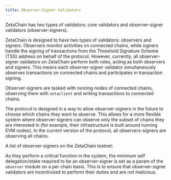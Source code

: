 ```yaml
---
title: Observer-Signer Validators
---
```




ZetaChain has two types of validators: core validators and observer-signer
validators (observer-signers).

ZetaChain is designed to have two types of validators: observers and signers.
Observers monitor activities on connected chains, while signers handle the
signing of transactions from the Threshold Signature Scheme (TSS) address on
behalf of the protocol. However, currently, all observer-signer validators on
ZetaChain perform both roles, acting as both observers and signers. This means
each observer-signer validator simultaneously observes transactions on
connected chains and participates in transaction signing.

Observer-signers are tasked with running nodes of connected chains, observing
them with `zetaclient` and writing transactions to connected chains.

The protocol is designed in a way to allow observer-signers in the future to
choose which chains they want to observe. This allows for a more flexible system
where observer-signers can observe only the subset of chains they are interested
in (for example, their infrastructure is built around running EVM nodes). In the
current version of the protocol, all observers-signers are observing all chains.

A list of observer-signers on the ZetaChain testnet:

<ObserverList />

As they perform a critical function in the system, the minimum self
delegation/stake required to be an observer-signer is set as a param of the
`observer` module on a per chain basis. This is to ensure that observer-signer
validators are incentivized to perform their duties and are not malicious.

<ObserverParams />
